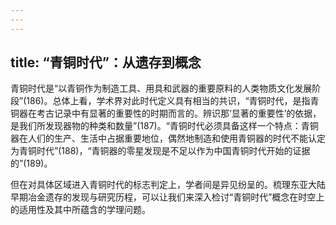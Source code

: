 ```yaml
---
---
---
```

title: “青铜时代”：从遗存到概念
---




青铜时代是“以青铜作为制造工具、用具和武器的重要原料的人类物质文化发展阶段”(186)。总体上看，学术界对此时代定义具有相当的共识，“青铜时代，是指青铜器在考古记录中有显著的重要性的时期而言的。辨识那‘显著的重要性’的依据，是我们所发现器物的种类和数量”(187)。“青铜时代必须具备这样一个特点：青铜器在人们的生产、生活中占据重要地位，偶然地制造和使用青铜器的时代不能认定为青铜时代”(188)，“青铜器的零星发现是不足以作为中国青铜时代开始的证据的”(189)。

但在对具体区域进入青铜时代的标志判定上，学者间是异见纷呈的。梳理东亚大陆早期冶金遗存的发现与研究历程，可以让我们来深入检讨“青铜时代”概念在时空上的适用性及其中所蕴含的学理问题。
